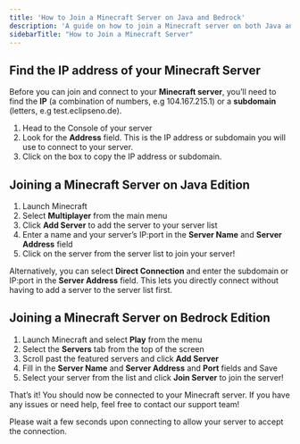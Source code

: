 ```yaml
---
title: 'How to Join a Minecraft Server on Java and Bedrock'
description: 'A guide on how to join a Minecraft server on both Java and Bedrock Edition.'
sidebarTitle: "How to Join a Minecraft Server"
---
```


## Find the IP address of your Minecraft Server

Before you can join and connect to your **Minecraft server**, you’ll need to find the **IP** (a combination of numbers, e.g 104.167.215.1) or a **subdomain** (letters, e.g test.eclipseno.de).

1. Head to the Console of your server
2. Look for the **Address** field. This is the IP address or subdomain you will use to connect to your server.
3. Click on the box to copy the IP address or subdomain.

## Joining a Minecraft Server on Java Edition

1. Launch Minecraft
2. Select **Multiplayer** from the main menu
3. Click **Add Server** to add the server to your server list
4. Enter a name and your server’s IP:port in the **Server Name** and **Server Address** field
5. Click on the server from the server list to join your server!

Alternatively, you can select **Direct Connection** and enter the subdomain or IP:port in the **Server Address** field. This lets you directly connect without having to add a server to the server list first.


## Joining a Minecraft Server on Bedrock Edition

1. Launch Minecraft and select **Play** from the menu
2. Select the **Servers** tab from the top of the screen
3. Scroll past the featured servers and click **Add Server**
4. Fill in the **Server Name** and **Server Address** and **Port** fields and Save
4. Select your server from the list and click **Join Server** to join the server!

That’s it! You should now be connected to your Minecraft server. If you have any issues or need help, feel free to contact our support team!

<Note>
  Please wait a few seconds upon connecting to allow your server to accept the connection.
</Note>